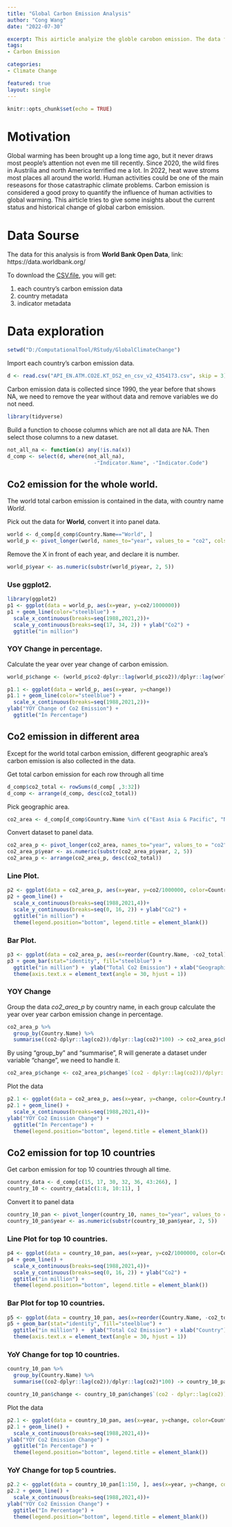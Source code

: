 ```yaml
---
title: "Global Carbon Emission Analysis"
author: "Cong Wang"
date: "2022-07-30"

excerpt: This airticle analyize the globle carobon emission. The data for this analysis is from **World Bank Open Data**, collected since 1990. It breaks down the global carbon emission and decomposes the trend.
tags: 
- Carbon Emission

categories: 
- Climate Change

featured: true
layout: single
---
```



```r
knitr::opts_chunk$set(echo = TRUE)
```

# Motivation
Global warming has been brought up a long time ago, but it never draws most people's attention not even me till recently. Since 2020,  the wild fires in Austrilia and north America terrified me a lot. In 2022, heat wave stroms most places all around the world. Human activities could be one of the main reseasons for those catastraphic climate problems. Carbon emission is considered a good proxy to quantify the influence of human activities to global warming. This airticle tries to give some insights about the current status and historical change of global carbon emission.

# Data Sourse
The data for this analysis is from **World Bank Open Data**, link: https://data.worldbank.org/

  To download the [CSV.file](https://api.worldbank.org/v2/en/indicator/EN.ATM.CO2E.KT?downloadformat=csv), you will get:
  
1. each country's carbon emission data
2. country metadata
3. indicator metadata

# Data exploration 
```r
setwd("D:/ComputationalTool/RStudy/GlobalClimateChange")
```

Import each country's carbon emission data.
```r
d <- read.csv("API_EN.ATM.CO2E.KT_DS2_en_csv_v2_4354173.csv", skip = 3)
```

Carbon emission data is collected since 1990, the year before that shows NA, we need to remove the year without data and remove variables we do not need.  
```r
library(tidyverse)
```

Build a function to choose columns which are not all data are NA. Then select those columns to a new dataset.
```r
not_all_na <- function(x) any(!is.na(x))
d_comp <- select(d, where(not_all_na),  
                            -"Indicator.Name", -"Indicator.Code")
```

## Co2 emission for the whole world.{.tabset}
The world total carbon emission is contained in the data, with country name *World*.

Pick out the data for **World**, convert it into panel data.
```r
world <- d_comp[d_comp$Country.Name=="World", ]
world_p <- pivot_longer(world, names_to="year", values_to = "co2", cols = starts_with("X"))
```

Remove the X in front of each year, and declare it is number.
```r
world_p$year <- as.numeric(substr(world_p$year, 2, 5)) 
```


### Use ggplot2.
```r
library(ggplot2)
p1 <- ggplot(data = world_p, aes(x=year, y=co2/1000000))
p1 + geom_line(color="steelblue") + 
  scale_x_continuous(breaks=seq(1988,2021,2))+
  scale_y_continuous(breaks=seq(17, 34, 2)) + ylab("Co2") + 
  ggtitle("in million")
```

### YOY Change in percentage.
Calculate the year over year change of carbon emission.
```r
world_p$change <- (world_p$co2-dplyr::lag(world_p$co2))/dplyr::lag(world_p$co2)*100 
```

```r
p1.1 <- ggplot(data = world_p, aes(x=year, y=change))
p1.1 + geom_line(color="steelblue") + 
  scale_x_continuous(breaks=seq(1988,2021,2))+
ylab("YOY Change of Co2 Emission") + 
  ggtitle("In Percentage")
```

## Co2 emission in different area{.tabset}
Except for the world total carbon emission, different geographic area's carbon emission is also collected in the data.

Get total carbon emission for each row through all time
```r
d_comp$co2_total <- rowSums(d_comp[ ,3:32])
d_comp <- arrange(d_comp, desc(co2_total)) 
```

Pick geographic area.
```r
co2_area <- d_comp[d_comp$Country.Name %in% c("East Asia & Pacific", "North America", "Euro area", "Middle East & North Africa", "South Asia", "Latin America & Caribbean", "Sub-Saharan Africa"), ]

```

Convert dataset to panel data.
```r
co2_area_p <- pivot_longer(co2_area, names_to="year", values_to = "co2", cols = starts_with("X"))
co2_area_p$year <- as.numeric(substr(co2_area_p$year, 2, 5)) 
co2_area_p <- arrange(co2_area_p, desc(co2_total))

```

### Line Plot.{-}
```r
p2 <- ggplot(data = co2_area_p, aes(x=year, y=co2/1000000, color=Country.Name))
p2 + geom_line() + 
  scale_x_continuous(breaks=seq(1988,2021,4))+
  scale_y_continuous(breaks=seq(0, 16, 2)) + ylab("Co2") + 
  ggtitle("in million") +
  theme(legend.position="bottom", legend.title = element_blank())
```


### Bar Plot.{-}
```r
p3 <- ggplot(data = co2_area_p, aes(x=reorder(Country.Name, -co2_total), y=co2_total/1000000))
p3 + geom_bar(stat="identity", fill="steelblue") + 
  ggtitle("in million") +  ylab("Total Co2 Emission") + xlab("Geographic Areas") +
  theme(axis.text.x = element_text(angle = 30, hjust = 1)) 
```

### YOY Change{-}
Group the data *co2_area_p* by country name, in each group calculate the year over year carbon emission change in percentage.
```r
co2_area_p %>%
  group_by(Country.Name) %>%
  summarise((co2-dplyr::lag(co2))/dplyr::lag(co2)*100) -> co2_area_p$change
```
By using "group_by" and "summarise", R will generate a dataset under variable "change", we need to handle it. 
```r
co2_area_p$change <- co2_area_p$change$`(co2 - dplyr::lag(co2))/dplyr::lag(co2) * 100`
```


Plot the data
```r
p2.1 <- ggplot(data = co2_area_p, aes(x=year, y=change, color=Country.Name))
p2.1 + geom_line() + 
  scale_x_continuous(breaks=seq(1988,2021,4))+
ylab("YOY Co2 Emission Change") + 
  ggtitle("In Percentage") +
  theme(legend.position="bottom", legend.title = element_blank())
```



## Co2 emission for top 10 countries{.tabset}
Get carbon emission for top 10 countries through all time.
```r
country_data <- d_comp[c(15, 17, 30, 32, 36, 43:266), ]
country_10 <- country_data[c(1:8, 10:11), ]
```

Convert it to panel data
```r
country_10_pan <- pivot_longer(country_10, names_to="year", values_to = "co2", cols = starts_with("X"))
country_10_pan$year <- as.numeric(substr(country_10_pan$year, 2, 5)) 

```

### Line Plot for top 10 countries.{-}
```r
p4 <- ggplot(data = country_10_pan, aes(x=year, y=co2/1000000, color=Country.Name))
p4 + geom_line() + 
  scale_x_continuous(breaks=seq(1988,2021,4))+
  scale_y_continuous(breaks=seq(0, 16, 2)) + ylab("Co2") + 
  ggtitle("in million") +
  theme(legend.position="bottom", legend.title = element_blank())
```

### Bar Plot for top 10 countries.{-}
```r
p5 <- ggplot(data = country_10_pan, aes(x=reorder(Country.Name, -co2_total), y=co2_total/1000000))
p5 + geom_bar(stat="identity", fill="steelblue") + 
  ggtitle("in million") +  ylab("Total Co2 Emission") + xlab("Country") +
  theme(axis.text.x = element_text(angle = 30, hjust = 1)) 
```

### YoY Change for top 10 countries.{-}

```r
country_10_pan %>%
  group_by(Country.Name) %>%
  summarise((co2-dplyr::lag(co2))/dplyr::lag(co2)*100) -> country_10_pan$change
```

```r
country_10_pan$change <- country_10_pan$change$`(co2 - dplyr::lag(co2))/dplyr::lag(co2) * 100`
```

Plot the data
```r
p2.1 <- ggplot(data = country_10_pan, aes(x=year, y=change, color=Country.Name))
p2.1 + geom_line() + 
  scale_x_continuous(breaks=seq(1988,2021,4))+
ylab("YOY Co2 Emission Change") + 
  ggtitle("In Percentage") +
  theme(legend.position="bottom", legend.title = element_blank())
```

### YoY Change for top 5 countries.{-}
```r
p2.2 <- ggplot(data = country_10_pan[1:150, ], aes(x=year, y=change, color=Country.Name))
p2.2 + geom_line() + 
  scale_x_continuous(breaks=seq(1988,2021,4))+
ylab("YOY Co2 Emission Change") + 
  ggtitle("In Percentage") +
  theme(legend.position="bottom", legend.title = element_blank())
```













